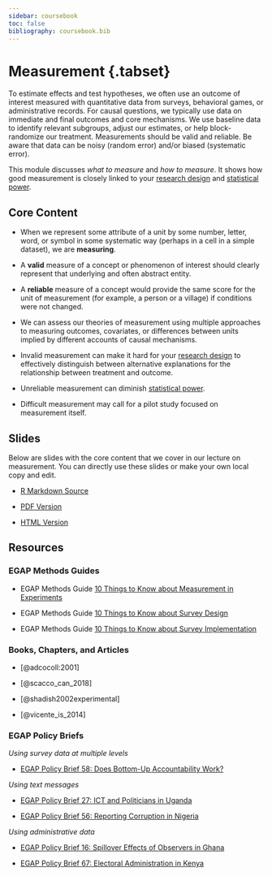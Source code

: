 ```yaml
---
sidebar: coursebook
toc: false
bibliography: coursebook.bib
---
```


# Measurement {.tabset} {.unlisted}

To estimate effects and test hypotheses, we often use an outcome of interest measured with quantitative data from surveys, behavioral games, or administrative records. For causal questions, we typically use data on immediate and final outcomes and core mechanisms.  We use baseline data to identify relevant subgroups, adjust our estimates, or help block-randomize our treatment.  Measurements should be valid and reliable.  Be aware that data can be noisy (random error) and/or biased (systematic error).  

This module discusses *what to measure* and *how to measure*.  It shows how good measurement is closely linked to your [research design](https://egap.github.io/learningdays-resources/Exercises/design-form.Rmd) and [statistical power](statistical-power-and-design-diagnosands.html). 

## Core Content

 - When we represent some attribute of a unit by some number, letter, word, or symbol in some systematic way (perhaps in a cell in a simple dataset), we are **measuring**.

 - A **valid** measure of a concept or phenomenon of interest should clearly
   represent that underlying and often abstract entity. 

 - A **reliable** measure of a concept would provide the same score for the
   unit of measurement (for example, a person or a village) if conditions were not changed.
   
 - We can assess our theories of measurement using multiple approaches to measuring outcomes, covariates, or differences between units implied by different accounts of causal mechanisms. 

 - Invalid measurement can make it hard for your [research design](https://egap.github.io/learningdays-resources/Exercises/design-form.Rmd) to effectively distinguish between alternative explanations for the relationship between treatment and outcome.

 - Unreliable measurement can diminish [statistical power](statistical-power-and-design-diagnosands.html). 
 
 - Difficult measurement may call for a pilot study focused on measurement itself. 

## Slides

Below are slides with the core content that we cover in our lecture on measurement. You can directly use these slides or make your own local copy and edit.

 - [R Markdown Source](https://egap.github.io/learningdays-resources/Slides/measurement-slides.Rmd)

 - [PDF Version](https://egap.github.io/learningdays-resources/Slides/measurement-slides.pdf)

 - [HTML Version](https://egap.github.io/learningdays-resources/Slides/measurement-slides.html)

## Resources

### EGAP Methods Guides

- EGAP Methods Guide [10 Things to Know about Measurement in Experiments](https://egap.org/resource/10-things-to-know-about-measurement-in-experiments/)

- EGAP Methods Guide [10 Things to Know about Survey Design](https://egap.org/resource/10-things-to-know-about-survey-design/)

- EGAP Methods Guide [10 Things to Know about Survey Implementation](https://egap.org/resource/10-things-to-know-about-survey-implementation/)

### Books, Chapters, and Articles

 - [@adcocoll:2001]

 - [@scacco_can_2018]
 
 - [@shadish2002experimental]

 - [@vicente_is_2014]

### EGAP Policy Briefs

*Using survey data at multiple levels*

 - [EGAP Policy Brief 58: Does Bottom-Up Accountability Work?](https://egap.org/resource/does-bottom-up-accountability-work-evidence-from-uganda/)  

*Using text messages*

 - [EGAP Policy Brief 27: ICT and Politicians in Uganda ](https://egap.org/resource/brief-27-ict-and-politicians-in-uganda/)  

 - [EGAP Policy Brief 56: Reporting Corruption in Nigeria](https://egap.org/resource/reporting-corruption-in-nigeria-testing-the-effects-of-norms-nudges/)  

*Using administrative data*

 - [EGAP Policy Brief 16: Spillover Effects of Observers in Ghana](https://egap.org/resource/brief-16-spillover-effects-of-observers-in-ghana/)  

 - [EGAP Policy Brief 67: Electoral Administration in Kenya](https://egap.org/resource/electoral-administration-in-kenya/)   
